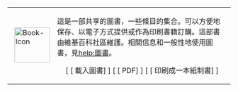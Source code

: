 <table class="plainlinks ombox  
ombox-notice" style="">
<tr>
<td class="mbox-image">
  [[File:Book icoline.svg|80px|Book-Icon]]</td>
<td class="mbox-text" style="">這是一部共享的圖書，一些條目的集合。可以方便地保存、以電子方式提供或作為印刷書籍訂購。這部書由維基百科社區維護。相關信息和一般性地使用圖書，見[[help:圖書]]。<div align="center"><!--
-->[ [{{fullurl:Special:Book/load_collection/|colltitle={{FULLPAGENAMEE}}}} 載入圖書] ]  <!--
-->[ [{{fullurl:Special:Book/render_collection/|colltitle={{FULLPAGENAMEE}}&writer=rl}} PDF] ]  <!--
-->[ [{{fullurl:Special:Book/order_collection/|colltitle={{FULLPAGENAMEE}}&partner=pediapress}} 印刷成一本紙制書] ]  
</div> </td>
</tr>
</table>